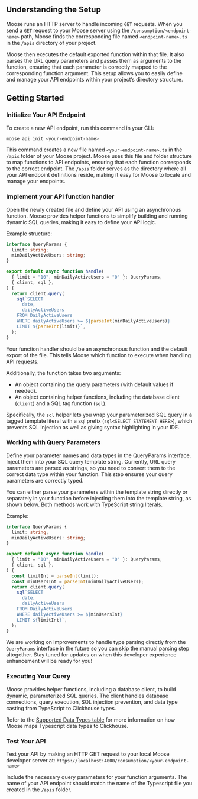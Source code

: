 
## Understanding the Setup

Moose runs an HTTP server to handle incoming `GET` requests. When you send a `GET` request to your Moose server using the `/consumption/<endpoint-name>` path, Moose finds the corresponding file named `<endpoint-name>.ts` in the `/apis` directory of your project.

Moose then executes the default exported function within that file. It also parses the URL query parameters and passes them as arguments to the function, ensuring that each parameter is correctly mapped to the corresponding function argument. This setup allows you to easily define and manage your API endpoints within your project’s directory structure.

## Getting Started

### Initialize Your API Endpoint

To create a new API endpoint, run this command in your CLI:

```bash copy
moose api init <your-endpoint-name>
```

This command creates a new file named `<your-endpoint-name>.ts` in the `/apis` folder of your Moose project. Moose uses this file and folder structure to map functions to API endpoints, ensuring that each function corresponds to the correct endpoint. The `/apis` folder serves as the directory where all your API endpoint definitions reside, making it easy for Moose to locate and manage your endpoints.

### Implement your API function handler

Open the newly created file and define your API using an asynchronous function. Moose provides helper functions to simplify building and running dynamic SQL queries, making it easy to define your API logic.

Example structure:

```ts filename="api/dailyActiveUsers.ts" copy
interface QueryParams {
  limit: string;
  minDailyActiveUsers: string;
}

export default async function handle(
  { limit = "10", minDailyActiveUsers = "0" }: QueryParams,
  { client, sql },
) {
  return client.query(
    sql`SELECT 
      date,
      dailyActiveUsers
    FROM DailyActiveUsers
    WHERE dailyActiveUsers >= ${parseInt(minDailyActiveUsers)}
    LIMIT ${parseInt(limit)}`,
  );
}
```

Your function handler should be an asynchronous function and the default export of the file. This tells Moose which function to execute when handling API requests.

Additionally, the function takes two arguments:

- An object containing the query parameters (with default values if needed).
- An object containing helper functions, including the database client (`client`) and a SQL tag function (`sql`).

Specifically, the `sql` helper lets you wrap your parameterized SQL query in a tagged template literal with a sql prefix (`sql<SELECT STATEMENT HERE>`), which prevents SQL injection as well as giving syntax highlighting in your IDE.

### Working with Query Parameters

Define your parameter names and data types in the QueryParams interface. Inject them into your SQL query template string. Currently, URL query parameters are parsed as strings, so you need to convert them to the correct data type within your function. This step ensures your query parameters are correctly typed.

You can either parse your parameters within the template string directly or separately in your function before injecting them into the template string, as shown below. Both methods work with TypeScript string literals.

Example:

```ts filename="api/dailyActiveUsers.ts" copy
interface QueryParams {
  limit: string;
  minDailyActiveUsers: string;
}

export default async function handle(
  { limit = "10", minDailyActiveUsers = "0" }: QueryParams,
  { client, sql },
) {
  const limitInt = parseInt(limit);
  const minUsersInt = parseInt(minDailyActiveUsers);
  return client.query(
    sql`SELECT 
      date,
      dailyActiveUsers
    FROM DailyActiveUsers
    WHERE dailyActiveUsers >= ${minUsersInt}
    LIMIT ${limitInt}`,
  );
}
```

We are working on improvements to handle type parsing directly from the `QueryParams` interface in the future so you can skip the manual parsing step altogether. Stay tuned for updates on when this developer experience enhancement will be ready for you!

### Executing Your Query

Moose provides helper functions, including a database client, to build dynamic, parameterized SQL queries. The client handles database connections, query execution, SQL injection prevention, and data type casting from TypeScript to Clickhouse types.

Refer to the [Supported Data Types table](/building/data-models/model-data#supported-types) for more information on how Moose maps Typescript data types to Clickhouse.

### Test Your API

Test your API by making an HTTP GET request to your local Moose developer server at:
`https://localhost:4000/consumption/<your-endpoint-name>`

Include the necessary query parameters for your function arguments. The name of your API endpoint should match the name of the Typescript file you created in the `/apis` folder.

